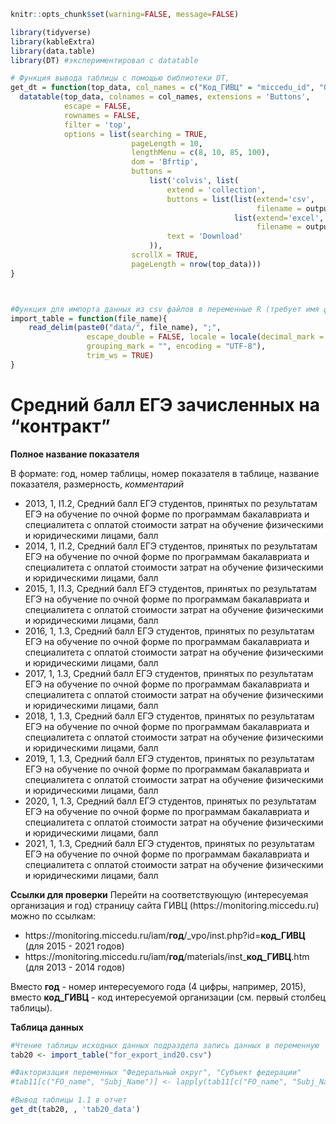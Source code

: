 
```r
knitr::opts_chunk$set(warning=FALSE, message=FALSE)
```


```r
library(tidyverse)
library(kableExtra)
library(data.table)
library(DT) #экспериментировал с datatable
```

```r
# Функция вывода таблицы с помощью библиотеки DT, 
get_dt = function(top_data, col_names = c("Код_ГИВЦ" = "miccedu_id", "Организация" = "clear_name", "2013" = "ind_2013_value", "2014" = "ind_2014_value", "2015" = "ind_2015_value", "2016" = "ind_2016_value", "2017" = "ind_2017_value", "2018" = "ind_2018_value", "2019" = "ind_2019_value", "2020" = "ind_2020_value", "2021" =  "ind_2021_value"), output_file_name) {
  datatable(top_data, colnames = col_names, extensions = 'Buttons',
            escape = FALSE,
            rownames = FALSE,
            filter = 'top',
            options = list(searching = TRUE,
                           pageLength = 10,
                           lengthMenu = c(8, 10, 85, 100),
                           dom = 'Bfrtip',
                           buttons = 
                               list('colvis', list(
                                   extend = 'collection',
                                   buttons = list(list(extend='csv',
                                                       filename = output_file_name),
                                                  list(extend='excel',
                                                       filename = output_file_name)),
                                   text = 'Download'
                               )),
                           scrollX = TRUE,
                           pageLength = nrow(top_data))) 
}



#Функция для импорта данных из csv файлов в переменные R (требует имя файла в кавычках и берет из каталока data рабочей директории проекта)
import_table = function(file_name){
    read_delim(paste0("data/", file_name), ";", 
                 escape_double = FALSE, locale = locale(decimal_mark = ",", 
                 grouping_mark = "", encoding = "UTF-8"), 
                 trim_ws = TRUE)
}
```






# Средний балл ЕГЭ зачисленных на "контракт"  {#ind20_info}

**Полное название показателя**

В формате: год, номер таблицы, номер показателя в таблице, название показателя, размерность, *комментарий*



* 2013,	1,	I1.2,	Средний балл ЕГЭ студентов, принятых по результатам ЕГЭ на обучение по очной форме по программам бакалавриата и специалитета с оплатой стоимости затрат на обучение физическими и юридическими лицами, балл
* 2014,	1,	I1.2,	Средний балл ЕГЭ студентов, принятых по результатам ЕГЭ на обучение по очной форме по программам бакалавриата и специалитета с оплатой стоимости затрат на обучение физическими и юридическими лицами, балл
* 2015,	1,	I1.3,	Средний балл ЕГЭ студентов, принятых по результатам ЕГЭ на обучение по очной форме по программам бакалавриата и специалитета с оплатой стоимости затрат на обучение физическими и юридическими лицами, балл
* 2016, 1, 1.3, Средний балл ЕГЭ студентов, принятых по результатам ЕГЭ на обучение по очной форме по программам бакалавриата и специалитета с оплатой стоимости затрат на обучение физическими и юридическими лицами, балл
* 2017, 1, 1.3, Средний балл ЕГЭ студентов, принятых по результатам ЕГЭ на обучение по очной форме по программам бакалавриата и специалитета с оплатой стоимости затрат на обучение физическими и юридическими лицами, балл
* 2018, 1, 1.3, Средний балл ЕГЭ студентов, принятых по результатам ЕГЭ на обучение по очной форме по программам бакалавриата и специалитета с оплатой стоимости затрат на обучение физическими и юридическими лицами, балл
* 2019, 1, 1.3, Средний балл ЕГЭ студентов, принятых по результатам ЕГЭ на обучение по очной форме по программам бакалавриата и специалитета с оплатой стоимости затрат на обучение физическими и юридическими лицами, балл
* 2020, 1, 1.3, Средний балл ЕГЭ студентов, принятых по результатам ЕГЭ на обучение по очной форме по программам бакалавриата и специалитета с оплатой стоимости затрат на обучение физическими и юридическими лицами, балл
* 2021, 1, 1.3, Средний балл ЕГЭ студентов, принятых по результатам ЕГЭ на обучение по очной форме по программам бакалавриата и специалитета с оплатой стоимости затрат на обучение физическими и юридическими лицами, балл


**Ссылки для проверки**
Перейти на соответствующую (интересуемая организация и год) страницу сайта ГИВЦ (https://monitoring.miccedu.ru) можно по ссылкам:

* https://monitoring.miccedu.ru/iam/**год**/_vpo/inst.php?id=**код_ГИВЦ** (для 2015 - 2021 годов)
* https://monitoring.miccedu.ru/iam/**год**/materials/inst_**код_ГИВЦ**.htm (для 2013 - 2014 годов)

Вместо **год** - номер интересуемого года (4 цифры, например, 2015), вместо **код_ГИВЦ** - код интересуемой организации (см. первый столбец таблицы). 



**Таблица данных**

```r
#Чтение таблицы исходных данных подраздела запись данных в переменную
tab20 <- import_table("for_export_ind20.csv")

#Факторизация переменных "Федеральный округ", "Субъект федерации"
#tab11[c("FO_name", "Subj_Name")] <- lapply(tab11[c("FO_name", "Subj_Name")] , factor)

```




```r
#Вывод таблицы 1.1 в отчет
get_dt(tab20, , 'tab20_data')
```



